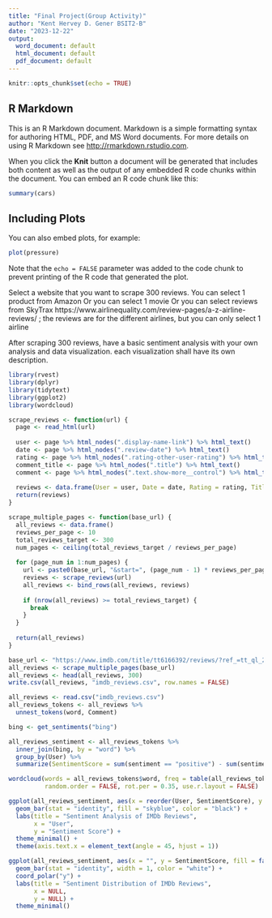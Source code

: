 ---
title: "Final Project(Group Activity)"
author: "Kent Hervey D. Gener BSIT2-B"
date: "2023-12-22"
output:
  word_document: default
  html_document: default
  pdf_document: default
---

```{r setup, include=FALSE}
knitr::opts_chunk$set(echo = TRUE)
```

## R Markdown

This is an R Markdown document. Markdown is a simple formatting syntax for authoring HTML, PDF, and MS Word documents. For more details on using R Markdown see <http://rmarkdown.rstudio.com>.

When you click the **Knit** button a document will be generated that includes both content as well as the output of any embedded R code chunks within the document. You can embed an R code chunk like this:

```{r cars}
summary(cars)
```

## Including Plots

You can also embed plots, for example:

```{r pressure, echo=FALSE}
plot(pressure)
```

Note that the `echo = FALSE` parameter was added to the code chunk to prevent printing of the R code that generated the plot.

Select a website that you want to scrape 300 reviews. 
You can select 1 product from Amazon
Or you can select 1 movie
Or you can select reviews from SkyTrax https://www.airlinequality.com/review-pages/a-z-airline-reviews/ ;
the reviews are for the different airlines, but you can only select 1 airline

After scraping 300 reviews, have a basic sentiment analysis with your own analysis and data visualization. each visualization shall have its own description.
```{r}
library(rvest)
library(dplyr)
library(tidytext)
library(ggplot2)
library(wordcloud)

scrape_reviews <- function(url) {
  page <- read_html(url)
  
  user <- page %>% html_nodes(".display-name-link") %>% html_text()
  date <- page %>% html_nodes(".review-date") %>% html_text()
  rating <- page %>% html_nodes(".rating-other-user-rating") %>% html_text()
  comment_title <- page %>% html_nodes(".title") %>% html_text()
  comment <- page %>% html_nodes(".text.show-more__control") %>% html_text()
  
  reviews <- data.frame(User = user, Date = date, Rating = rating, Title = comment_title, Comment = comment)
  return(reviews)
}

scrape_multiple_pages <- function(base_url) {
  all_reviews <- data.frame()
  reviews_per_page <- 10
  total_reviews_target <- 300
  num_pages <- ceiling(total_reviews_target / reviews_per_page)
  
  for (page_num in 1:num_pages) {
    url <- paste0(base_url, "&start=", (page_num - 1) * reviews_per_page)
    reviews <- scrape_reviews(url)
    all_reviews <- bind_rows(all_reviews, reviews)
    
    if (nrow(all_reviews) >= total_reviews_target) {
      break
    }
  }
  
  return(all_reviews)
}

base_url <- "https://www.imdb.com/title/tt6166392/reviews/?ref_=tt_ql_2"
all_reviews <- scrape_multiple_pages(base_url)
all_reviews <- head(all_reviews, 300)
write.csv(all_reviews, "imdb_reviews.csv", row.names = FALSE)

all_reviews <- read.csv("imdb_reviews.csv")
all_reviews_tokens <- all_reviews %>%
  unnest_tokens(word, Comment)

bing <- get_sentiments("bing")

all_reviews_sentiment <- all_reviews_tokens %>%
  inner_join(bing, by = "word") %>%
  group_by(User) %>%
  summarize(SentimentScore = sum(sentiment == "positive") - sum(sentiment == "negative"))

wordcloud(words = all_reviews_tokens$word, freq = table(all_reviews_tokens$word), scale = c(3, 0.5), min.freq = 2, colors = brewer.pal(8, "Dark2"),
          random.order = FALSE, rot.per = 0.35, use.r.layout = FALSE)

ggplot(all_reviews_sentiment, aes(x = reorder(User, SentimentScore), y = SentimentScore)) +
  geom_bar(stat = "identity", fill = "skyblue", color = "black") +
  labs(title = "Sentiment Analysis of IMDb Reviews",
       x = "User",
       y = "Sentiment Score") +
  theme_minimal() +
  theme(axis.text.x = element_text(angle = 45, hjust = 1))

ggplot(all_reviews_sentiment, aes(x = "", y = SentimentScore, fill = factor(SentimentScore > 0))) +
  geom_bar(stat = "identity", width = 1, color = "white") +
  coord_polar("y") +
  labs(title = "Sentiment Distribution of IMDb Reviews",
       x = NULL,
       y = NULL) +
  theme_minimal()

```